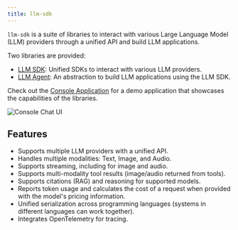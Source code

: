 ```yaml
---
title: llm-sdk
---
```



<CardGrid>
  <LinkCard
    title="Get started with Agent"
    description="Learn how to build LLM applications using llm-agent."
    href="/agent/"
  />
  <LinkCard
    title="Get started with SDK"
    description="Use various LLM providers with a unified interface using llm-sdk."
    href="/sdk/"
  />
</CardGrid>

`llm-sdk` is a suite of libraries to interact with various Large Language Model (LLM) providers through a unified API and build LLM applications.

Two libraries are provided:

- [LLM SDK](./sdk/): Unified SDKs to interact with various LLM providers.
- [LLM Agent](./agent/): An abstraction to build LLM applications using the LLM SDK.

Check out the [Console Application](/console/chat/) for a demo application that showcases the capabilities of the libraries.

<Image src={imageConsoleChat} alt="Console Chat UI" quality="high" />

## Features

- Supports multiple LLM providers with a unified API.
- Handles multiple modalities: Text, Image, and Audio.
- Supports streaming, including for image and audio.
- Supports multi-modality tool results (image/audio returned from tools).
- Supports citations (RAG) and reasoning for supported models.
- Reports token usage and calculates the cost of a request when provided with the model's pricing information.
- Unified serialization across programming languages (systems in different languages can work together).
- Integrates OpenTelemetry for tracing.
